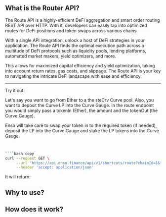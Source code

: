 ## What is the Router API?

The Route API is a highly-efficient DeFi aggregation and smart order routing REST API over HTTP. With it, developers can easily tap into optimized routes for DeFi positions and token swaps across various chains.

With a single API integration, unlock a host of DeFi strategies in your application. The Route API finds the optimal execution path across a multitude of DeFi protocols such as liquidity pools, lending platforms, automated market makers, yield optimizers, and more.

This allows for maximized capital efficiency and yield optimization, taking into account return rates, gas costs, and slippage. The Route API is your key to navigating the intricate DeFi landscape with ease and efficiency.

---

Try it out:

Let's say you want to go from Ether to a the steCrv Curve pool. Also, you want to deposit the Curve LP into the Curve Gauge.
In the route endpoint you would simply pass a tokenIn (Ether), the amount and the tokenOut (the Curve Gauge).

Enso will take care to swap your token in to the required token (if needed), deposit the LP into the Curve Gauge and stake the LP tokens into the Curve Gauge.

`````bash copy


````bash copy
curl --request GET \
     --url 'https://api.enso.finance/api/v1/shortcuts/route?chainId=1&tokenInAmountToApprove=0&tokenInAmountToTransfer=&priceImpact=true&toEoa=true&amountIn=1000000000000000000&slippage=300&tokenIn=0xeeeeeeeeeeeeeeeeeeeeeeeeeeeeeeeeeeeeeeee&tokenOut=0x182b723a58739a9c974cfdb385ceadb237453c28' \
     --header 'accept: application/json'
`````

It will return:

## Why to use?

## How does it work?

```

```
